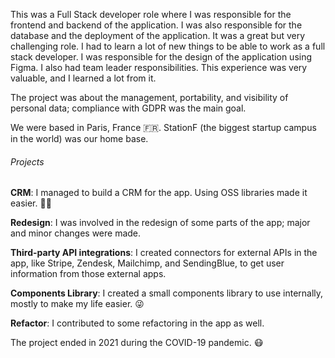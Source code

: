 This was a Full Stack developer role where I was responsible for the frontend and backend of the application. I was also responsible for the database and the deployment of the application. It was a great but very challenging role. I had to learn a lot of new things to be able to work as a full stack developer. I was responsible for the design of the application using Figma. I also had team leader responsibilities. This experience was very valuable, and I learned a lot from it.

The project was about the management, portability, and visibility of personal data; compliance with GDPR was the main goal.

We were based in Paris, France 🇫🇷. StationF (the biggest startup campus in the world) was our home base.

###### Projects

**CRM**: I managed to build a CRM for the app. Using OSS libraries made it easier. 🙏🏻

**Redesign**: I was involved in the redesign of some parts of the app; major and minor changes were made.

**Third-party API integrations**: I created connectors for external APIs in the app, like Stripe, Zendesk, Mailchimp, and SendingBlue, to get user information from those external apps.

**Components Library**: I created a small components library to use internally, mostly to make my life easier. 😜

**Refactor**: I contributed to some refactoring in the app as well.

The project ended in 2021 during the COVID-19 pandemic. 😷
